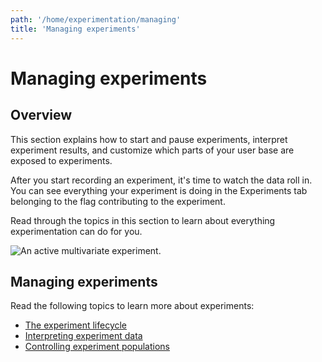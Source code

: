 ```yaml
---
path: '/home/experimentation/managing'
title: 'Managing experiments'
---
```


# Managing experiments

<Metadata timeToRead={props.timeToRead} lastModifiedDateFormatted={props.lastModifiedDateFormatted} />

## Overview

This section explains how to start and pause experiments, interpret experiment results, and customize which parts of your user base are exposed to experiments.

After you start recording an experiment, it's time to watch the data roll in. You can see everything your experiment is doing in the Experiments tab belonging to the flag contributing to the experiment.

Read through the topics in this section to learn about everything experimentation can do for you.

![An active multivariate experiment.](../../images/experiment-running.png)

## Managing experiments

Read the following topics to learn more about experiments:

- [The experiment lifecycle](./experimentation-lifecycle)
- [Interpreting experiment data](./experimentation-interpret)
- [Controlling experiment populations](./experimentation-targeting)